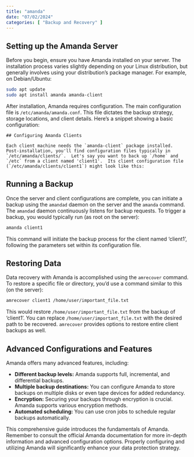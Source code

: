 ```yaml
---
title: "amanda"
date: "07/02/2024"
categories: [ "Backup and Recovery" ]
---
```

## Setting up the Amanda Server

Before you begin, ensure you have Amanda installed on your server. The installation process varies slightly depending on your Linux distribution, but generally involves using your distribution's package manager. For example, on Debian/Ubuntu:

```bash
sudo apt update
sudo apt install amanda amanda-client
```

After installation, Amanda requires configuration. The main configuration file is `/etc/amanda/amanda.conf`.  This file dictates the backup strategy, storage locations, and client details.  Here's a snippet showing a basic configuration:

```
## Configuring Amanda Clients

Each client machine needs the `amanda-client` package installed.  Post-installation, you'll find configuration files typically in `/etc/amanda/clients/`.  Let's say you want to back up `/home` and `/etc` from a client named 'client1'.  Its client configuration file (`/etc/amanda/clients/client1`) might look like this:

```
## Running a Backup

Once the server and client configurations are complete, you can initiate a backup using the `amandad` daemon on the server and the `amanda` command.  The `amandad` daemon continuously listens for backup requests.  To trigger a backup, you would typically run (as root on the server):

```bash
amanda client1
```


This command will initiate the backup process for the client named 'client1', following the parameters set within its configuration file.


## Restoring Data

Data recovery with Amanda is accomplished using the `amrecover` command.  To restore a specific file or directory, you'd use a command similar to this (on the server):

```bash
amrecover client1 /home/user/important_file.txt
```

This would restore `/home/user/important_file.txt` from the backup of 'client1'.  You can replace `/home/user/important_file.txt` with the desired path to be recovered.  `amrecover` provides options to restore entire client backups as well.


##  Advanced Configurations and Features

Amanda offers many advanced features, including:

* **Different backup levels:** Amanda supports full, incremental, and differential backups.
* **Multiple backup destinations:**  You can configure Amanda to store backups on multiple disks or even tape devices for added redundancy.
* **Encryption:**  Securing your backups through encryption is crucial.  Amanda supports various encryption methods.
* **Automated scheduling:**  You can use cron jobs to schedule regular backups automatically.


This comprehensive guide introduces the fundamentals of Amanda.  Remember to consult the official Amanda documentation for more in-depth information and advanced configuration options.  Properly configuring and utilizing Amanda will significantly enhance your data protection strategy.

